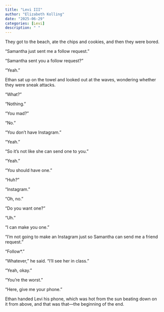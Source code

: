 ```yaml
---
title: "Levi III"
author: "Elizabeth Kolling"
date: "2025-06-29"
categories: [Levi]
description: " "
---
```


They got to the beach, ate the chips and cookies, and then they were bored.

“Samantha just sent me a follow request.”

“Samantha sent you a follow request?” 

“Yeah.”

Ethan sat up on the towel and looked out at the waves, wondering whether they were sneak attacks.  

“What?”

“Nothing.”

“You mad?”

“No.”

“You don’t have Instagram.”

“Yeah.”

“So it’s not like she can send one to you.”

“Yeah.”

“You should have one.”

“Huh?” 

“Instagram.”

“Oh, no.”

“Do you want one?”

“Uh.”

“I can make you one.”

“I’m not going to make an Instagram just so Samantha can send me a friend request.”

“Follow*.”

“Whatever,” he said. “I’ll see her in class.”

“Yeah, okay.”

“You’re the worst.”

“Here, give me your phone.”

Ethan handed Levi his phone, which was hot from the sun beating down on it from above, and that was that—the beginning of the end. 